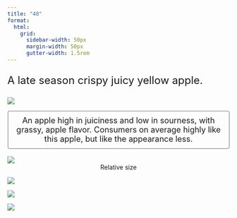 ```yaml
---
title: "48"
format:
  html: 
    grid:
      sidebar-width: 50px
      margin-width: 50px
      gutter-width: 1.5rem
---
```


:::{style="font-size: x-large;"}
A late season crispy juicy yellow apple.
:::

::: grid
::: g-col-4

![](img/transparentapples/R4N8-crop.png)

:::{style="font-size: large; border: 2px ridge Gainsboro; padding: 10px; border-radius: 5px;"}
<center>An apple high in juiciness and low in sourness, with grassy, apple flavor. Consumers on average highly like this apple, but like the appearance less.</center>
:::

<br>
![](img/R4N8-crop.jpg)
<center>Relative size</center>

:::

::: g-col-6

![](img/websitefigs/Apple_48.svg)



![](img/flavfigs/flavor_plot_48.svg)
<br>

![](img/likingfigs/Liking_48.svg)
:::
:::

